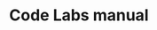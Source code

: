 ---
title: Code Labs manual
description: Manual for users and contributors of the Code Labs project. This manual contains useful information for the users about how to use the Code Labs project and for the contributors about how to deploy, configure and extend the project.
template: splash
hero:
  tagline: On this site you will find useful information about the Code Labs project, whether you are a user or a contributor to the project.
  image:
    file: ../../assets/codelabs.webp
  actions:
    - text: Start reading
      link: /manual/guides/introduction
      icon: right-arrow
      variant: primary
    - text: Go to the platform
      link: https://codelabs.bucaramanga.upb.edu.co/
      icon: external
---